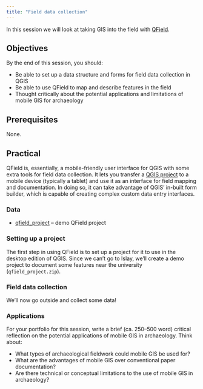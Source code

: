 ```yaml
---
title: "Field data collection"
---
```


In this session we will look at taking GIS into the field with [QField](https://qfield.org/).

## Objectives

By the end of this session, you should:

* Be able to set up a data structure and forms for field data collection in QGIS
* Be able to use QField to map and describe features in the field
* Thought critically about the potential applications and limitations of mobile GIS for archaeology

## Prerequisites

None.

## Practical

QField is, essentially, a mobile-friendly user interface for QGIS with some extra tools for field data collection.
It lets you transfer a [QGIS project](data_management.qmd) to a mobile device (typically a tablet) and use it as an interface for field mapping and documentation.
In doing so, it can take advantage of QGIS' in-built form builder, which is capable of creating complex custom data entry interfaces.

### Data

* [qfield_project](qfield_project.zip) – demo QField project

### Setting up a project

The first step in using QField is to set up a project for it to use in the desktop edition of QGIS.
Since we can't go to Islay, we'll create a demo project to document some features near the university (`qfield_project.zip`).

### Field data collection

We'll now go outside and collect some data!

### Applications

For your portfolio for this session, write a brief (ca. 250–500 word) critical reflection on the potential applications of mobile GIS in archaeology.
Think about:

* What types of archaeological fieldwork could mobile GIS be used for?
* What are the advantages of mobile GIS over conventional paper documentation?
* Are there technical or conceptual limitations to the use of mobile GIS in archaeology?
